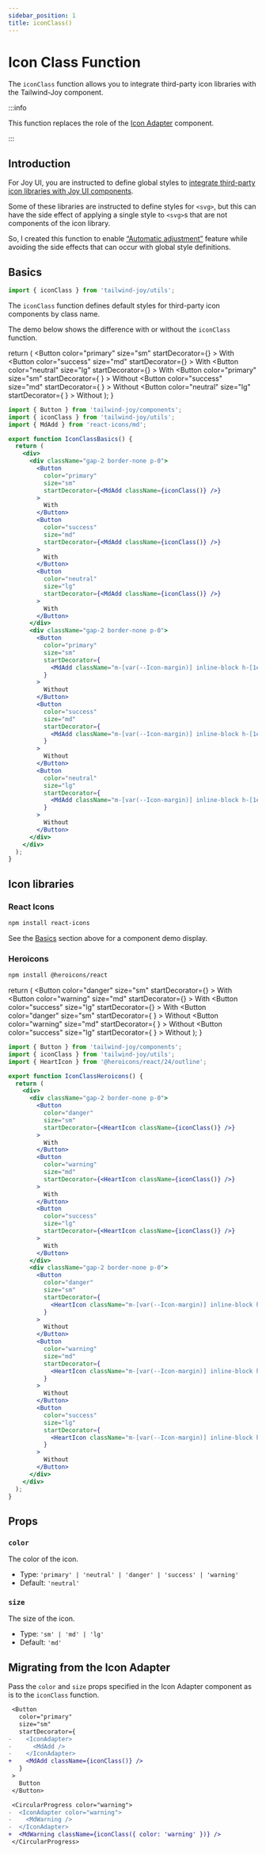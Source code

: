 ```yaml
---
sidebar_position: 1
title: iconClass()
---
```



# Icon Class Function

<AvailableFrom version="0.3.0" />

The `iconClass` function allows you to integrate third-party icon libraries with the Tailwind-Joy component.

:::info

This function replaces the role of the [Icon Adapter](../components/icon-adapter) component.

:::

## Introduction

For Joy UI, you are instructed to define global styles to [integrate third-party icon libraries with Joy UI components](https://mui.com/joy-ui/integrations/icon-libraries/#third-party-icons).

Some of these libraries are instructed to define styles for `<svg>`, but this can have the side effect of applying a single style to `<svg>`s that are not components of the icon library.

So, I created this function to enable [&ldquo;Automatic adjustment&rdquo;](https://mui.com/joy-ui/main-features/automatic-adjustment/) feature while avoiding the side effects that can occur with global style definitions.

## Basics

```jsx
import { iconClass } from 'tailwind-joy/utils';
```

The `iconClass` function defines default styles for third-party icon components by class name.

The demo below shows the difference with or without the `iconClass` function.

  return (
    <DisplayStand>
      <DisplayStand className="gap-2 border-none p-0">
        <Button
          color="primary"
          size="sm"
          startDecorator={<MdAdd className={iconClass()} />}
        >
          With
        </Button>
        <Button
          color="success"
          size="md"
          startDecorator={<MdAdd className={iconClass()} />}
        >
          With
        </Button>
        <Button
          color="neutral"
          size="lg"
          startDecorator={<MdAdd className={iconClass()} />}
        >
          With
        </Button>
      </DisplayStand>
      <DisplayStand className="gap-2 border-none p-0">
        <Button
          color="primary"
          size="sm"
          startDecorator={
            <MdAdd className="m-[var(--Icon-margin)] inline-block h-[1em] w-[1em] shrink-0 select-none [color:var(--Icon-color,var(--joy-neutral-500))] [font-size:var(--Icon-fontSize,1.5rem)] dark:[color:var(--Icon-color,var(--joy-neutral-400))]" />
          }
        >
          Without
        </Button>
        <Button
          color="success"
          size="md"
          startDecorator={
            <MdAdd className="m-[var(--Icon-margin)] inline-block h-[1em] w-[1em] shrink-0 select-none [color:var(--Icon-color,var(--joy-neutral-500))] [font-size:var(--Icon-fontSize,1.5rem)] dark:[color:var(--Icon-color,var(--joy-neutral-400))]" />
          }
        >
          Without
        </Button>
        <Button
          color="neutral"
          size="lg"
          startDecorator={
            <MdAdd className="m-[var(--Icon-margin)] inline-block h-[1em] w-[1em] shrink-0 select-none [color:var(--Icon-color,var(--joy-neutral-500))] [font-size:var(--Icon-fontSize,1.5rem)] dark:[color:var(--Icon-color,var(--joy-neutral-400))]" />
          }
        >
          Without
        </Button>
      </DisplayStand>
    </DisplayStand>
  );
}

<IconClassBasics />

```jsx
import { Button } from 'tailwind-joy/components';
import { iconClass } from 'tailwind-joy/utils';
import { MdAdd } from 'react-icons/md';

export function IconClassBasics() {
  return (
    <div>
      <div className="gap-2 border-none p-0">
        <Button
          color="primary"
          size="sm"
          startDecorator={<MdAdd className={iconClass()} />}
        >
          With
        </Button>
        <Button
          color="success"
          size="md"
          startDecorator={<MdAdd className={iconClass()} />}
        >
          With
        </Button>
        <Button
          color="neutral"
          size="lg"
          startDecorator={<MdAdd className={iconClass()} />}
        >
          With
        </Button>
      </div>
      <div className="gap-2 border-none p-0">
        <Button
          color="primary"
          size="sm"
          startDecorator={
            <MdAdd className="m-[var(--Icon-margin)] inline-block h-[1em] w-[1em] shrink-0 select-none [color:var(--Icon-color,var(--joy-neutral-500))] [font-size:var(--Icon-fontSize,1.5rem)] dark:[color:var(--Icon-color,var(--joy-neutral-400))]" />
          }
        >
          Without
        </Button>
        <Button
          color="success"
          size="md"
          startDecorator={
            <MdAdd className="m-[var(--Icon-margin)] inline-block h-[1em] w-[1em] shrink-0 select-none [color:var(--Icon-color,var(--joy-neutral-500))] [font-size:var(--Icon-fontSize,1.5rem)] dark:[color:var(--Icon-color,var(--joy-neutral-400))]" />
          }
        >
          Without
        </Button>
        <Button
          color="neutral"
          size="lg"
          startDecorator={
            <MdAdd className="m-[var(--Icon-margin)] inline-block h-[1em] w-[1em] shrink-0 select-none [color:var(--Icon-color,var(--joy-neutral-500))] [font-size:var(--Icon-fontSize,1.5rem)] dark:[color:var(--Icon-color,var(--joy-neutral-400))]" />
          }
        >
          Without
        </Button>
      </div>
    </div>
  );
}
```

## Icon libraries

### React Icons

```bash npm2yarn
npm install react-icons
```

See the [Basics](#basics) section above for a component demo display.

### Heroicons

```bash npm2yarn
npm install @heroicons/react
```

  return (
    <DisplayStand>
      <DisplayStand className="gap-2 border-none p-0">
        <Button
          color="danger"
          size="sm"
          startDecorator={<HeartIcon className={iconClass()} />}
        >
          With
        </Button>
        <Button
          color="warning"
          size="md"
          startDecorator={<HeartIcon className={iconClass()} />}
        >
          With
        </Button>
        <Button
          color="success"
          size="lg"
          startDecorator={<HeartIcon className={iconClass()} />}
        >
          With
        </Button>
      </DisplayStand>
      <DisplayStand className="gap-2 border-none p-0">
        <Button
          color="danger"
          size="sm"
          startDecorator={
            <HeartIcon className="m-[var(--Icon-margin)] inline-block h-[1em] w-[1em] shrink-0 select-none [color:var(--Icon-color,var(--joy-neutral-500))] [font-size:var(--Icon-fontSize,1.5rem)] dark:[color:var(--Icon-color,var(--joy-neutral-400))]" />
          }
        >
          Without
        </Button>
        <Button
          color="warning"
          size="md"
          startDecorator={
            <HeartIcon className="m-[var(--Icon-margin)] inline-block h-[1em] w-[1em] shrink-0 select-none [color:var(--Icon-color,var(--joy-neutral-500))] [font-size:var(--Icon-fontSize,1.5rem)] dark:[color:var(--Icon-color,var(--joy-neutral-400))]" />
          }
        >
          Without
        </Button>
        <Button
          color="success"
          size="lg"
          startDecorator={
            <HeartIcon className="m-[var(--Icon-margin)] inline-block h-[1em] w-[1em] shrink-0 select-none [color:var(--Icon-color,var(--joy-neutral-500))] [font-size:var(--Icon-fontSize,1.5rem)] dark:[color:var(--Icon-color,var(--joy-neutral-400))]" />
          }
        >
          Without
        </Button>
      </DisplayStand>
    </DisplayStand>
  );
}

<IconClassHeroicons />

```jsx
import { Button } from 'tailwind-joy/components';
import { iconClass } from 'tailwind-joy/utils';
import { HeartIcon } from '@heroicons/react/24/outline';

export function IconClassHeroicons() {
  return (
    <div>
      <div className="gap-2 border-none p-0">
        <Button
          color="danger"
          size="sm"
          startDecorator={<HeartIcon className={iconClass()} />}
        >
          With
        </Button>
        <Button
          color="warning"
          size="md"
          startDecorator={<HeartIcon className={iconClass()} />}
        >
          With
        </Button>
        <Button
          color="success"
          size="lg"
          startDecorator={<HeartIcon className={iconClass()} />}
        >
          With
        </Button>
      </div>
      <div className="gap-2 border-none p-0">
        <Button
          color="danger"
          size="sm"
          startDecorator={
            <HeartIcon className="m-[var(--Icon-margin)] inline-block h-[1em] w-[1em] shrink-0 select-none [color:var(--Icon-color,var(--joy-neutral-500))] [font-size:var(--Icon-fontSize,1.5rem)] dark:[color:var(--Icon-color,var(--joy-neutral-400))]" />
          }
        >
          Without
        </Button>
        <Button
          color="warning"
          size="md"
          startDecorator={
            <HeartIcon className="m-[var(--Icon-margin)] inline-block h-[1em] w-[1em] shrink-0 select-none [color:var(--Icon-color,var(--joy-neutral-500))] [font-size:var(--Icon-fontSize,1.5rem)] dark:[color:var(--Icon-color,var(--joy-neutral-400))]" />
          }
        >
          Without
        </Button>
        <Button
          color="success"
          size="lg"
          startDecorator={
            <HeartIcon className="m-[var(--Icon-margin)] inline-block h-[1em] w-[1em] shrink-0 select-none [color:var(--Icon-color,var(--joy-neutral-500))] [font-size:var(--Icon-fontSize,1.5rem)] dark:[color:var(--Icon-color,var(--joy-neutral-400))]" />
          }
        >
          Without
        </Button>
      </div>
    </div>
  );
}
```

## Props

### `color`

The color of the icon.

- Type: `'primary' | 'neutral' | 'danger' | 'success' | 'warning'`
- Default: `'neutral'`

### `size`

The size of the icon.

- Type: `'sm' | 'md' | 'lg'`
- Default: `'md'`

## Migrating from the Icon Adapter

Pass the `color` and `size` props specified in the Icon Adapter component as is to the `iconClass` function.

```diff
 <Button
   color="primary"
   size="sm"
   startDecorator={
-    <IconAdapter>
-      <MdAdd />
-    </IconAdapter>
+    <MdAdd className={iconClass()} />
   }
 >
   Button
 </Button>
```

```diff
 <CircularProgress color="warning">
-  <IconAdapter color="warning">
-    <MdWarning />
-  </IconAdapter>
+  <MdWarning className={iconClass({ color: 'warning' })} />
 </CircularProgress>
```
